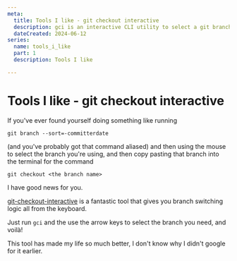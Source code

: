 ```yaml
---
meta:
  title: Tools I like - git checkout interactive
  description: gci is an interactive CLI utility to select a git branch with arrow keys. 
  dateCreated: 2024-06-12
series: 
  name: tools_i_like
  part: 1
  description: Tools I like

---
```


# Tools I like - git checkout interactive

If you've ever found yourself doing something like running

```
git branch --sort=-committerdate

```

(and you've probably got that command aliased) and then using the mouse to select the branch you're using, and then copy pasting that branch into the terminal for the command

```
git checkout <the branch name>
```

I have good news for you. 

[git-checkout-interactive](https://github.com/cookpete/git-checkout-interactive) is a fantastic tool that gives you branch switching logic all from the keyboard. 


Just run `gci` and the use the arrow keys to select the branch you need, and voilà!

This tool has made my life so much better, I don't know why I didn't google for it earlier.